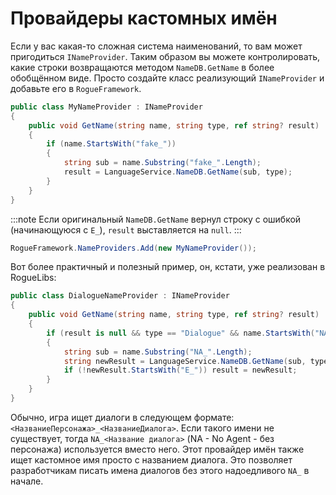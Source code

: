 # Провайдеры кастомных имён


Если у вас какая-то сложная система наименований, то вам может пригодиться `INameProvider`. Таким образом вы можете контролировать, какие строки возвращаются методом `NameDB.GetName` в более обобщённом виде. Просто создайте класс реализующий `INameProvider` и добавьте его в `RogueFramework`.

```csharp title="MyNameProvider.cs"
public class MyNameProvider : INameProvider
{
    public void GetName(string name, string type, ref string? result)
    {
        if (name.StartsWith("fake_"))
        {
            string sub = name.Substring("fake_".Length);
            result = LanguageService.NameDB.GetName(sub, type);
        }
    }
}
```

:::note
Если оригинальный `NameDB.GetName` вернул строку с ошибкой (начинающуюся с `E_`), `result` выставляется на `null`.
:::

```csharp
RogueFramework.NameProviders.Add(new MyNameProvider());
```

Вот более практичный и полезный пример, он, кстати, уже реализован в RogueLibs:

```csharp
public class DialogueNameProvider : INameProvider
{
	public void GetName(string name, string type, ref string? result)
	{
		if (result is null && type == "Dialogue" && name.StartsWith("NA_"))
		{
			string sub = name.Substring("NA_".Length);
			string newResult = LanguageService.NameDB.GetName(sub, type);
			if (!newResult.StartsWith("E_")) result = newResult;
		}
	}
}
```

Обычно, игра ищет диалоги в следующем формате: `<НазваниеПерсонажа>_<НазваниеДиалога>`. Если такого имени не существует, тогда `NA_<Название диалога>` (NA - No Agent - без персонажа) используется вместо него. Этот провайдер имён также ищет кастомное имя просто с названием диалога. Это позволяет разработчикам писать имена диалогов без этого надоедливого `NA_` в начале.

